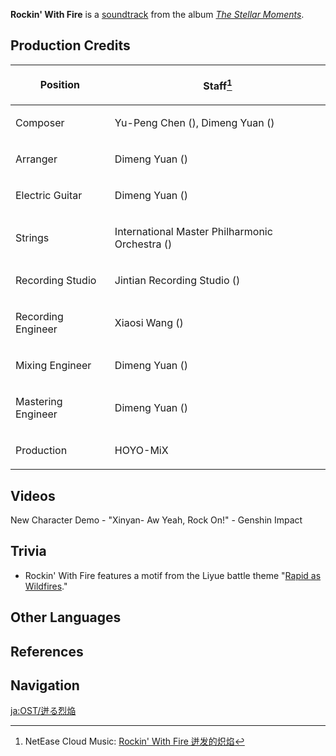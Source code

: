 {{Soundtrack Infobox
|title          =
|image          = The Stellar Moments.png
|album          = The Stellar Moments
|number         = 12
|featured       =
|featured2      =
|featured3      =
|featured_disc  =
|featured_disc2 =
|featured_disc3 =
|youtube_id     = zmS7kzSHuSE
|youtube_time   = 851
|spotify_id     = 1dhLWONMnekdkuY1kiGMfJ
|played_in      = Character Demo
|during         = [https://youtu.be/MXSgda3ySTg New Character Demo - "Xinyan: Aw Yeah, Rock On!"]
|domain         =
|previous       = Exclusive Specialty
|next           = Nimble as Lightning
}}
'''Rockin' With Fire''' is a [[soundtrack]] from the album ''[[The Stellar Moments]]''.

==Production Credits==
{| class="wikitable" style="text-align:left; height:0.5em"
! Position
! Staff<ref>NetEase Cloud Music: [https://music.163.com/#/song?id=1817406376 Rockin' With Fire 迸发的炽焰]</ref>
|-
! Composer
| Yu-Peng Chen ({{zh|陈致逸}}), Dimeng Yuan ({{zh|苑迪萌}})
|-
! Arranger
| Dimeng Yuan ({{zh|苑迪萌}})
|-
! Electric Guitar
| Dimeng Yuan ({{zh|苑迪萌}})
|-
! Strings
| International Master Philharmonic Orchestra ({{zh|国际首席爱乐乐团}})
|-
! Recording Studio
| Jintian Recording Studio ({{zh|金田录音棚}})
|-
! Recording Engineer
| Xiaosi Wang ({{zh|王小四}})
|-
! Mixing Engineer
| Dimeng Yuan ({{zh|苑迪萌}})
|-
! Mastering Engineer
| Dimeng Yuan ({{zh|苑迪萌}})
|-
! Production
| HOYO-MiX
|}

==Videos==
<gallery>
New Character Demo - "Xinyan- Aw Yeah, Rock On!" - Genshin Impact
</gallery>

==Trivia==
*Rockin' With Fire features a motif from the Liyue battle theme "[[Rapid as Wildfires]]."

==Other Languages==
{{Other Languages
|en      = Rockin' With Fire
|zhs     = 迸发的炽焰
|zhs_rm  = Bèngfā de Chìyàn
|zht     = 迸發的熾焰
|zht_rm  = Bèngfā de Chìyàn
|zh_tl   = Flames Bursting Forth
|ja      = 迸る烈焔
|ja_rm   = Hotobashiru Retsuen
|ja_tl   = Surging Flames
|ko      = {{tt|폭발|爆發}}하는 {{tt|화염|火焰}}
|ko_rm   = Pokbalhaneun Hwayeom
|ko_tl   = Exploding Flames
|tr      = 
|it      = 
}}

==References==
{{Reflist}}

==Navigation==
{{Soundtrack Navbox|The Stellar Moments}}

[[ja:OST/迸る烈焔]]